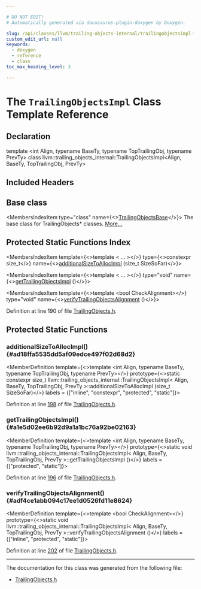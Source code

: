 ```yaml
---

# DO NOT EDIT!
# Automatically generated via docusaurus-plugin-doxygen by Doxygen.

slug: /api/classes/llvm/trailing-objects-internal/trailingobjectsimpl-f152aa7dffaf4bdddb30d999871bbd91
custom_edit_url: null
keywords:
  - doxygen
  - reference
  - class
toc_max_heading_level: 3

---
```





# The `TrailingObjectsImpl` Class Template Reference

<DoxygenPage pluginConfig={pluginConfig}>



## Declaration

<CodeBlock>template &lt;int Align, typename BaseTy, typename TopTrailingObj, typename PrevTy&gt;
class llvm::trailing_objects_internal::TrailingObjectsImpl&lt;Align, BaseTy, TopTrailingObj, PrevTy&gt;</CodeBlock>

## Included Headers

<IncludesList>
<IncludesListItem
  filePath="llvm/Support/TrailingObjects.h"
  permalink="/docs/api/files/include/include/llvm/include/llvm/support/trailingobjects-h"
  isLocal="true" />
</IncludesList>

## Base class

<MembersIndex>

<MembersIndexItem
  type="class"
  name={<><a href="/docs/api/classes/llvm/trailing-objects-internal/trailingobjectsbase">TrailingObjectsBase</a></>}>
The base class for TrailingObjects&#42; classes. <a href="/docs/api/classes/llvm/trailing-objects-internal/trailingobjectsbase/#details">More...</a>
</MembersIndexItem>

</MembersIndex>

## Protected Static Functions Index

<MembersIndex>

<MembersIndexItem
  template={<>template &lt; ... &gt;</>}
  type={<>constexpr size&#95;t</>}
  name={<><a href="#ad18ffa5535dd5af09edce497f02d68d2">additionalSizeToAllocImpl</a> (size&#95;t SizeSoFar)</>}>
</MembersIndexItem>

<MembersIndexItem
  template={<>template &lt; ... &gt;</>}
  type="void"
  name={<><a href="#a1e5d02ee6b92d9a1a1bc76a92be02163">getTrailingObjectsImpl</a> ()</>}>
</MembersIndexItem>

<MembersIndexItem
  template={<>template &lt;bool CheckAlignment&gt;</>}
  type="void"
  name={<><a href="#adf4ce1abb094c17ee1d0526fd11e8624">verifyTrailingObjectsAlignment</a> ()</>}>
</MembersIndexItem>

</MembersIndex>


Definition at line 190 of file <a href="/docs/api/files/include/include/llvm/include/llvm/support/trailingobjects-h">TrailingObjects.h</a>.

<SectionDefinition>

## Protected Static Functions

### additionalSizeToAllocImpl() {#ad18ffa5535dd5af09edce497f02d68d2}

<MemberDefinition
  template={<>template &lt;int Align, typename BaseTy, typename TopTrailingObj, typename PrevTy&gt;</>}
  prototype={<>static constexpr size&#95;t llvm::trailing&#95;objects&#95;internal::TrailingObjectsImpl&lt; Align, BaseTy, TopTrailingObj, PrevTy &gt;::additionalSizeToAllocImpl (size&#95;t SizeSoFar)</>}
  labels = {["inline", "constexpr", "protected", "static"]}>

Definition at line <a href="/docs/api/files/include/include/llvm/include/llvm/support/trailingobjects-h/#l00198">198</a> of file <a href="/docs/api/files/include/include/llvm/include/llvm/support/trailingobjects-h">TrailingObjects.h</a>.
</MemberDefinition>

### getTrailingObjectsImpl() {#a1e5d02ee6b92d9a1a1bc76a92be02163}

<MemberDefinition
  template={<>template &lt;int Align, typename BaseTy, typename TopTrailingObj, typename PrevTy&gt;</>}
  prototype={<>static void llvm::trailing&#95;objects&#95;internal::TrailingObjectsImpl&lt; Align, BaseTy, TopTrailingObj, PrevTy &gt;::getTrailingObjectsImpl ()</>}
  labels = {["protected", "static"]}>

Definition at line <a href="/docs/api/files/include/include/llvm/include/llvm/support/trailingobjects-h/#l00196">196</a> of file <a href="/docs/api/files/include/include/llvm/include/llvm/support/trailingobjects-h">TrailingObjects.h</a>.
</MemberDefinition>

### verifyTrailingObjectsAlignment() {#adf4ce1abb094c17ee1d0526fd11e8624}

<MemberDefinition
  template={<>template &lt;bool CheckAlignment&gt;</>}
  prototype={<>static void llvm::trailing&#95;objects&#95;internal::TrailingObjectsImpl&lt; Align, BaseTy, TopTrailingObj, PrevTy &gt;::verifyTrailingObjectsAlignment ()</>}
  labels = {["inline", "protected", "static"]}>

Definition at line <a href="/docs/api/files/include/include/llvm/include/llvm/support/trailingobjects-h/#l00202">202</a> of file <a href="/docs/api/files/include/include/llvm/include/llvm/support/trailingobjects-h">TrailingObjects.h</a>.
</MemberDefinition>

</SectionDefinition>

<hr/>

The documentation for this class was generated from the following file:

<ul>
<li><a href="/docs/api/files/include/include/llvm/include/llvm/support/trailingobjects-h">TrailingObjects.h</a></li>
</ul>

</DoxygenPage>
